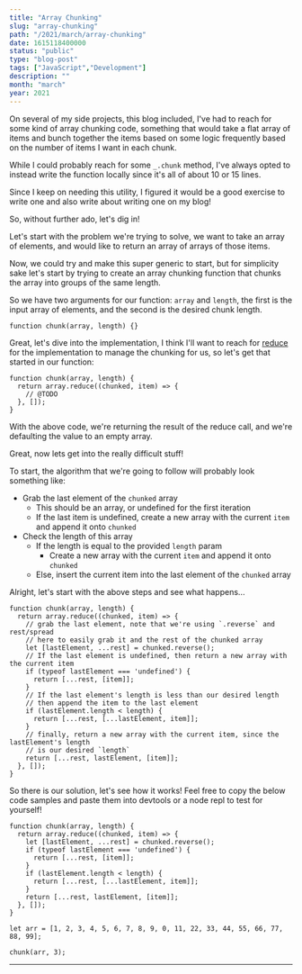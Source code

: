 ```yaml
---
title: "Array Chunking"
slug: "array-chunking"
path: "/2021/march/array-chunking"
date: 1615118400000
status: "public"
type: "blog-post"
tags: ["JavaScript","Development"]
description: ""
month: "march"
year: 2021
---
```




On several of my side projects, this blog included, I've had to reach for some
kind of array chunking code, something that would take a flat array of items and
bunch together the items based on some logic frequently based on the number of
items I want in each chunk.

While I could probably reach for some `_.chunk` method, I've always opted to
instead write the function locally since it's all of about 10 or 15 lines.

Since I keep on needing this utility, I figured it would be a good exercise to
write one and also write about writing one on my blog!

So, without further ado, let's dig in!

Let's start with the problem we're trying to solve, we want to take an array of
elements, and would like to return an array of arrays of those items.

Now, we could try and make this super generic to start, but for simplicity sake
let's start by trying to create an array chunking function that chunks the array
into groups of the same length.

So we have two arguments for our function: `array` and `length`, the first is
the input array of elements, and the second is the desired chunk length.

```tsx
function chunk(array, length) {}
```

Great, let's dive into the implementation, I think I'll want to reach for
[reduce](https://developer.mozilla.org/en-US/docs/Web/JavaScript/Reference/Global_Objects/Array/Reduce)
for the implementation to manage the chunking for us, so let's get that started
in our function:

```tsx
function chunk(array, length) {
  return array.reduce((chunked, item) => {
    // @TODO
  }, []);
}
```

With the above code, we're returning the result of the reduce call, and we're
defaulting the value to an empty array.

Great, now lets get into the really difficult stuff!

To start, the algorithm that we're going to follow will probably look something
like:

- Grab the last element of the `chunked` array
  - This should be an array, or undefined for the first iteration
  - If the last item is undefined, create a new array with the current `item`
    and append it onto `chunked`
- Check the length of this array
  - If the length is equal to the provided `length` param
    - Create a new array with the current `item` and append it onto `chunked`
  - Else, insert the current item into the last element of the `chunked` array

Alright, let's start with the above steps and see what happens...

```tsx
function chunk(array, length) {
  return array.reduce((chunked, item) => {
    // grab the last element, note that we're using `.reverse` and rest/spread
    // here to easily grab it and the rest of the chunked array
    let [lastElement, ...rest] = chunked.reverse();
    // If the last element is undefined, then return a new array with the current item
    if (typeof lastElement === 'undefined') {
      return [...rest, [item]];
    }
    // If the last element's length is less than our desired length
    // then append the item to the last element
    if (lastElement.length < length) {
      return [...rest, [...lastElement, item]];
    }
    // finally, return a new array with the current item, since the lastElement's length
    // is our desired `length`
    return [...rest, lastElement, [item]];
  }, []);
}
```

So there is our solution, let's see how it works! Feel free to copy the below
code samples and paste them into devtools or a node repl to test for yourself!

```tsx
function chunk(array, length) {
  return array.reduce((chunked, item) => {
    let [lastElement, ...rest] = chunked.reverse();
    if (typeof lastElement === 'undefined') {
      return [...rest, [item]];
    }
    if (lastElement.length < length) {
      return [...rest, [...lastElement, item]];
    }
    return [...rest, lastElement, [item]];
  }, []);
}

let arr = [1, 2, 3, 4, 5, 6, 7, 8, 9, 0, 11, 22, 33, 44, 55, 66, 77, 88, 99];

chunk(arr, 3);
```

<Spacer />

---

<Spacer />

